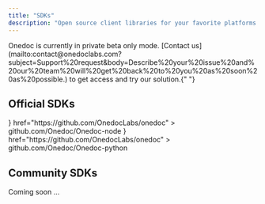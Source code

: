 ```yaml
---
title: "SDKs"
description: "Open source client libraries for your favorite platforms."
---
```


<Warning>
  Onedoc is currently in private beta only mode. [Contact
  us](mailto:contact@onedoclabs.com?subject=Support%20request&body=Describe%20your%20issue%20and%20our%20team%20will%20get%20back%20to%20you%20as%20soon%20as%20possible.)
  to get access and try our solution.{" "}
</Warning>

## Official SDKs

<CardGroup cols={2}>
  <Card
    title="Node.js"
    icon={
      <svg viewBox="0 0 128 128">
        <path
          fill="#83CD29"
          d="M112.771 30.334L68.674 4.729c-2.781-1.584-6.402-1.584-9.205 0L14.901 30.334C12.031 31.985 10 35.088 10 38.407v51.142c0 3.319 2.084 6.423 4.954 8.083l11.775 6.688c5.628 2.772 7.617 2.772 10.178 2.772 8.333 0 13.093-5.039 13.093-13.828v-50.49c0-.713-.371-1.774-1.071-1.774h-5.623C42.594 41 41 42.061 41 42.773v50.49c0 3.896-3.524 7.773-10.11 4.48L18.723 90.73c-.424-.23-.723-.693-.723-1.181V38.407c0-.482.555-.966.982-1.213l44.424-25.561c.415-.235 1.025-.235 1.439 0l43.882 25.555c.42.253.272.722.272 1.219v51.142c0 .488.183.963-.232 1.198l-44.086 25.576c-.378.227-.847.227-1.261 0l-11.307-6.749c-.341-.198-.746-.269-1.073-.086-3.146 1.783-3.726 2.02-6.677 3.043-.726.253-1.797.692.41 1.929l14.798 8.754a9.294 9.294 0 004.647 1.246c1.642 0 3.25-.426 4.667-1.246l43.885-25.582c2.87-1.672 4.23-4.764 4.23-8.083V38.407c0-3.319-1.36-6.414-4.229-8.073zM77.91 81.445c-11.726 0-14.309-3.235-15.17-9.066-.1-.628-.633-1.379-1.272-1.379h-5.731c-.709 0-1.279.86-1.279 1.566 0 7.466 4.059 16.512 23.453 16.512 14.039 0 22.088-5.455 22.088-15.109 0-9.572-6.467-12.084-20.082-13.886-13.762-1.819-15.16-2.738-15.16-5.962 0-2.658 1.184-6.203 11.374-6.203 9.105 0 12.461 1.954 13.842 8.091.118.577.645.991 1.24.991h5.754c.354 0 .692-.143.94-.396.24-.272.367-.613.335-.979-.891-10.568-7.912-15.493-22.112-15.493-12.631 0-20.166 5.334-20.166 14.275 0 9.698 7.497 12.378 19.622 13.577 14.505 1.422 15.633 3.542 15.633 6.395 0 4.955-3.978 7.066-13.309 7.066z"
        ></path>
      </svg>
    }
    href="https://github.com/OnedocLabs/onedoc"
  >
    github.com/Onedoc/Onedoc-node
  </Card>
  <Card
    title="Python"
    icon={
      <svg viewBox="0 0 128 128">
        <linearGradient
          id="python-original-a"
          gradientUnits="userSpaceOnUse"
          x1="70.252"
          y1="1237.476"
          x2="170.659"
          y2="1151.089"
          gradientTransform="matrix(.563 0 0 -.568 -29.215 707.817)"
        >
          <stop offset="0" stop-color="#5A9FD4"></stop>
          <stop offset="1" stop-color="#306998"></stop>
        </linearGradient>
        <linearGradient
          id="python-original-b"
          gradientUnits="userSpaceOnUse"
          x1="209.474"
          y1="1098.811"
          x2="173.62"
          y2="1149.537"
          gradientTransform="matrix(.563 0 0 -.568 -29.215 707.817)"
        >
          <stop offset="0" stop-color="#FFD43B"></stop>
          <stop offset="1" stop-color="#FFE873"></stop>
        </linearGradient>
        <path
          fill="url(#python-original-a)"
          d="M63.391 1.988c-4.222.02-8.252.379-11.8 1.007-10.45 1.846-12.346 5.71-12.346 12.837v9.411h24.693v3.137H29.977c-7.176 0-13.46 4.313-15.426 12.521-2.268 9.405-2.368 15.275 0 25.096 1.755 7.311 5.947 12.519 13.124 12.519h8.491V67.234c0-8.151 7.051-15.34 15.426-15.34h24.665c6.866 0 12.346-5.654 12.346-12.548V15.833c0-6.693-5.646-11.72-12.346-12.837-4.244-.706-8.645-1.027-12.866-1.008zM50.037 9.557c2.55 0 4.634 2.117 4.634 4.721 0 2.593-2.083 4.69-4.634 4.69-2.56 0-4.633-2.097-4.633-4.69-.001-2.604 2.073-4.721 4.633-4.721z"
          transform="translate(0 10.26)"
        ></path>
        <path
          fill="url(#python-original-b)"
          d="M91.682 28.38v10.966c0 8.5-7.208 15.655-15.426 15.655H51.591c-6.756 0-12.346 5.783-12.346 12.549v23.515c0 6.691 5.818 10.628 12.346 12.547 7.816 2.297 15.312 2.713 24.665 0 6.216-1.801 12.346-5.423 12.346-12.547v-9.412H63.938v-3.138h37.012c7.176 0 9.852-5.005 12.348-12.519 2.578-7.735 2.467-15.174 0-25.096-1.774-7.145-5.161-12.521-12.348-12.521h-9.268zM77.809 87.927c2.561 0 4.634 2.097 4.634 4.692 0 2.602-2.074 4.719-4.634 4.719-2.55 0-4.633-2.117-4.633-4.719 0-2.595 2.083-4.692 4.633-4.692z"
          transform="translate(0 10.26)"
        ></path>
        <radialGradient
          id="python-original-c"
          cx="1825.678"
          cy="444.45"
          r="26.743"
          gradientTransform="matrix(0 -.24 -1.055 0 532.979 557.576)"
          gradientUnits="userSpaceOnUse"
        >
          <stop offset="0" stop-color="#B8B8B8" stop-opacity=".498"></stop>
          <stop offset="1" stop-color="#7F7F7F" stop-opacity="0"></stop>
        </radialGradient>
        <path
          opacity=".444"
          fill="url(#python-original-c)"
          d="M97.309 119.597c0 3.543-14.816 6.416-33.091 6.416-18.276 0-33.092-2.873-33.092-6.416 0-3.544 14.815-6.417 33.092-6.417 18.275 0 33.091 2.872 33.091 6.417z"
        ></path>
      </svg>
    }
    href="https://github.com/OnedocLabs/onedoc"
  >
    github.com/Onedoc/Onedoc-python
  </Card>
</CardGroup>

## Community SDKs

Coming soon ...

